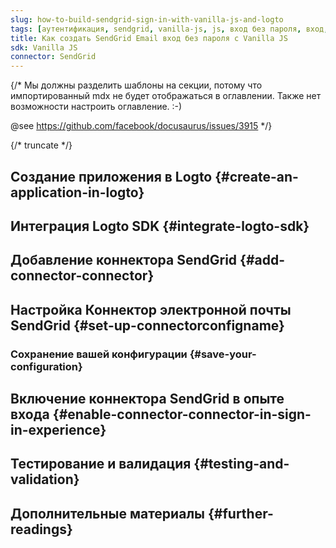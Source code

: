 ```yaml
---
slug: how-to-build-sendgrid-sign-in-with-vanilla-js-and-logto
tags: [аутентификация, sendgrid, vanilla-js, js, вход без пароля, вход, логин]
title: Как создать SendGrid Email вход без пароля с Vanilla JS
sdk: Vanilla JS
connector: SendGrid
---
```


{/*
  Мы должны разделить шаблоны на секции, потому что импортированный mdx не будет отображаться в оглавлении.
  Также нет возможности настроить оглавление. :-)

  @see https://github.com/facebook/docusaurus/issues/3915
*/}



{/* truncate */}

<Intro connector={connector} sdk="Vanilla JS" link="https://en.wikipedia.org/wiki/ECMAScript" />

## Создание приложения в Logto \{#create-an-application-in-logto}

<CreateApplication type="Single page app" framework="Vanilla JS" />

## Интеграция Logto SDK \{#integrate-logto-sdk}

<IntegrateSdk />

## Добавление коннектора SendGrid \{#add-connector-connector}

<AddPasswordlessConnector
  connector={connector}
  connectorType="Email"
  passwordlessSignUpIdentifier="Адрес электронной почты"
/>

## Настройка Коннектор электронной почты SendGrid \{#set-up-connectorconfigname}

<ConnectorGuide />

### Сохранение вашей конфигурации \{#save-your-configuration}

<SaveYourConfiguration connector={connector} />

## Включение коннектора SendGrid в опыте входа \{#enable-connector-connector-in-sign-in-experience}

<EnablePasswordlessConnector
  connectorType="Email"
  passwordlessSignUpIdentifier="Адрес электронной почты"
/>

## Тестирование и валидация \{#testing-and-validation}

<TestingAndValidation connector={connector} sdk="Vanilla JS" />

## Дополнительные материалы \{#further-readings}

<FurtherReadings />